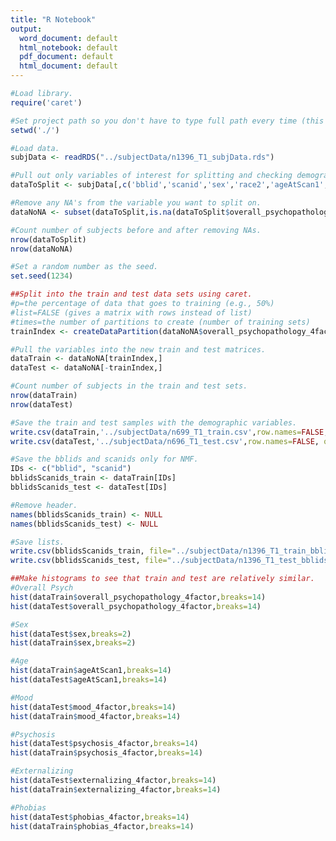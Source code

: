 ```yaml
---
title: "R Notebook"
output:
  word_document: default
  html_notebook: default
  pdf_document: default
  html_document: default
---
```



```r
#Load library.
require('caret')

#Set project path so you don't have to type full path every time (this is the scripts folder).
setwd('./')

#Load data.
subjData <- readRDS("../subjectData/n1396_T1_subjData.rds")

#Pull out only variables of interest for splitting and checking demographics.
dataToSplit <- subjData[,c('bblid','scanid','sex','race2','ageAtScan1','mood_4factor','psychosis_4factor','externalizing_4factor','phobias_4factor','overall_psychopathology_4factor')]

#Remove any NA's from the variable you want to split on.
dataNoNA <- subset(dataToSplit,is.na(dataToSplit$overall_psychopathology_4factor)==FALSE)

#Count number of subjects before and after removing NAs.
nrow(dataToSplit)
nrow(dataNoNA)

#Set a random number as the seed.
set.seed(1234)

##Split into the train and test data sets using caret.
#p=the percentage of data that goes to training (e.g., 50%)
#list=FALSE (gives a matrix with rows instead of list) 
#times=the number of partitions to create (number of training sets)
trainIndex <- createDataPartition(dataNoNA$overall_psychopathology_4factor, p=0.5, list=F, times=1)

#Pull the variables into the new train and test matrices.
dataTrain <- dataNoNA[trainIndex,]
dataTest <- dataNoNA[-trainIndex,]

#Count number of subjects in the train and test sets.
nrow(dataTrain)
nrow(dataTest)

#Save the train and test samples with the demographic variables.
write.csv(dataTrain,'../subjectData/n699_T1_train.csv',row.names=FALSE, quote=FALSE)
write.csv(dataTest,'../subjectData/n696_T1_test.csv',row.names=FALSE, quote=FALSE)

#Save the bblids and scanids only for NMF.
IDs <- c("bblid", "scanid")
bblidsScanids_train <- dataTrain[IDs]
bblidsScanids_test <- dataTest[IDs]

#Remove header.
names(bblidsScanids_train) <- NULL
names(bblidsScanids_test) <- NULL

#Save lists.
write.csv(bblidsScanids_train, file="../subjectData/n1396_T1_train_bblids_scanids.csv", row.names=FALSE)
write.csv(bblidsScanids_test, file="../subjectData/n1396_T1_test_bblids_scanids.csv", row.names=FALSE)

##Make histograms to see that train and test are relatively similar.
#Overall Psych
hist(dataTrain$overall_psychopathology_4factor,breaks=14)
hist(dataTest$overall_psychopathology_4factor,breaks=14)

#Sex
hist(dataTest$sex,breaks=2)
hist(dataTrain$sex,breaks=2)

#Age
hist(dataTrain$ageAtScan1,breaks=14)
hist(dataTest$ageAtScan1,breaks=14)

#Mood
hist(dataTest$mood_4factor,breaks=14)
hist(dataTrain$mood_4factor,breaks=14)

#Psychosis
hist(dataTest$psychosis_4factor,breaks=14)
hist(dataTrain$psychosis_4factor,breaks=14)

#Externalizing
hist(dataTest$externalizing_4factor,breaks=14)
hist(dataTrain$externalizing_4factor,breaks=14)

#Phobias
hist(dataTest$phobias_4factor,breaks=14)
hist(dataTrain$phobias_4factor,breaks=14)


```
